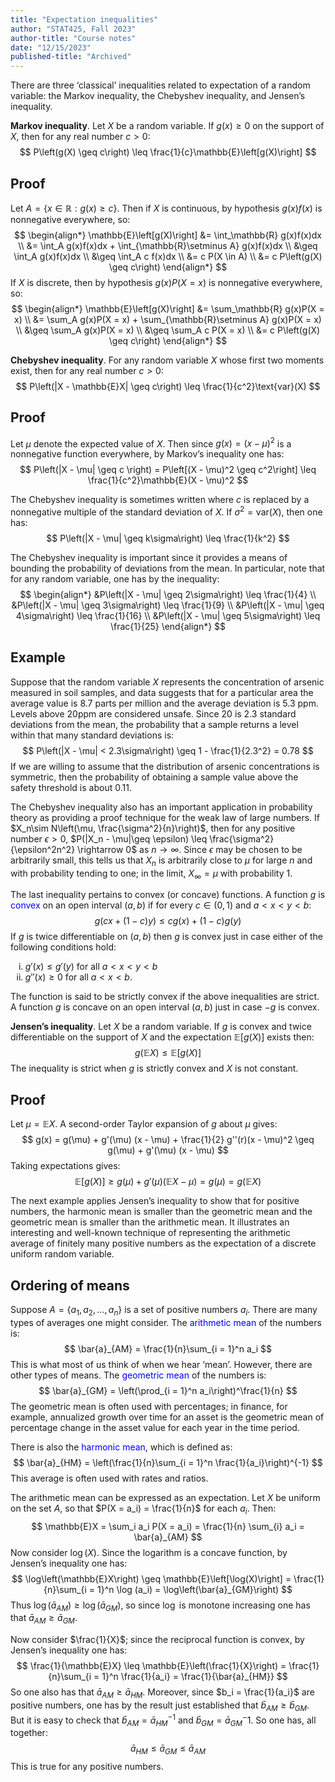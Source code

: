 ```yaml
---
title: "Expectation inequalities"
author: "STAT425, Fall 2023"
author-title: "Course notes"
date: "12/15/2023"
published-title: "Archived"
---
```


There are three 'classical' inequalities related to expectation of a random variable: the Markov inequality, the Chebyshev inequality, and Jensen's inequality.

**Markov inequality**. Let $X$ be a random variable. If $g(x) \geq 0$ on the support of $X$, then for any real number $c > 0$: $$
P\left(g(X) \geq c\right) \leq \frac{1}{c}\mathbb{E}\left[g(X)\right]
$$

::: callout-tip
## Proof

Let $A = \{x \in \mathbb{R}: g(x) \geq c\}$. Then if $X$ is continuous, by hypothesis $g(x)f(x)$ is nonnegative everywhere, so: $$
\begin{align*}
\mathbb{E}\left[g(X)\right]
&= \int_\mathbb{R} g(x)f(x)dx \\
&= \int_A g(x)f(x)dx + \int_{\mathbb{R}\setminus A} g(x)f(x)dx \\
&\geq \int_A g(x)f(x)dx \\
&\geq \int_A c f(x)dx \\
&= c P(X \in A) \\
&= c P\left(g(X) \geq c\right)
\end{align*}
$$ If $X$ is discrete, then by hypothesis $g(x)P(X = x)$ is nonnegative everywhere, so: $$
\begin{align*}
\mathbb{E}\left[g(X)\right]
&= \sum_\mathbb{R} g(x)P(X = x) \\
&= \sum_A g(x)P(X = x) + \sum_{\mathbb{R}\setminus A} g(x)P(X = x) \\
&\geq \sum_A g(x)P(X = x) \\
&\geq \sum_A c P(X = x) \\
&= c P\left(g(X) \geq c\right)
\end{align*}
$$
:::

**Chebyshev inequality**. For any random variable $X$ whose first two moments exist, then for any real number $c > 0$: $$
P\left(|X - \mathbb{E}X| \geq c\right) \leq \frac{1}{c^2}\text{var}(X)
$$

::: callout-tip
## Proof

Let $\mu$ denote the expected value of $X$. Then since $g(x) = (x - \mu)^2$ is a nonnegative function everywhere, by Markov's inequality one has: $$
P\left(|X - \mu| \geq c \right) = P\left[(X - \mu)^2 \geq c^2\right] \leq \frac{1}{c^2}\mathbb{E}(X - \mu)^2
$$
:::

The Chebyshev inequality is sometimes written where $c$ is replaced by a nonnegative multiple of the standard deviation of $X$. If $\sigma^2 = \text{var}(X)$, then one has: $$
P\left(|X - \mu| \geq k\sigma\right) \leq \frac{1}{k^2}
$$

The Chebyshev inequality is important since it provides a means of bounding the probability of deviations from the mean. In particular, note that for any random variable, one has by the inequality: $$
\begin{align*}
&P\left(|X - \mu| \geq 2\sigma\right) \leq \frac{1}{4} \\
&P\left(|X - \mu| \geq 3\sigma\right) \leq \frac{1}{9} \\
&P\left(|X - \mu| \geq 4\sigma\right) \leq \frac{1}{16} \\
&P\left(|X - \mu| \geq 5\sigma\right) \leq \frac{1}{25}
\end{align*}
$$

::: callout-note
## Example

Suppose that the random variable $X$ represents the concentration of arsenic measured in soil samples, and data suggests that for a particular area the average value is 8.7 parts per million and the average deviation is 5.3 ppm. Levels above 20ppm are considered unsafe. Since 20 is 2.3 standard deviations from the mean, the probability that a sample returns a level within that many standard deviations is: $$
P\left(|X - \mu| < 2.3\sigma\right) \geq 1 - \frac{1}{2.3^2} = 0.78
$$ If we are willing to assume that the distribution of arsenic concentrations is symmetric, then the probability of obtaining a sample value above the safety threshold is about 0.11.
:::

The Chebyshev inequality also has an important application in probability theory as providing a proof technique for the weak law of large numbers. If $X_n\sim N\left(\mu, \frac{\sigma^2}{n}\right)$, then for any positive number $\epsilon > 0$, $P(|X_n - \mu|\geq \epsilon) \leq \frac{\sigma^2}{\epsilon^2n^2} \rightarrow 0$ as $n \rightarrow \infty$. Since $\epsilon$ may be chosen to be arbitrarily small, this tells us that $X_n$ is arbitrarily close to $\mu$ for large $n$ and with probability tending to one; in the limit, $X_\infty = \mu$ with probability 1.

The last inequality pertains to convex (or concave) functions. A function $g$ is [convex]{style="color:blue"} on an open interval $(a, b)$ if for every $c \in (0, 1)$ and $a < x < y < b$: $$
g\left(cx + (1 - c)y\right) \leq cg(x) + (1 - c)g(y)
$$ If $g$ is twice differentiable on $(a, b)$ then $g$ is convex just in case either of the following conditions hold:

i.  $g'(x) \leq g'(y)$ for all $a < x < y < b$
ii. $g''(x) \geq 0$ for all $a < x < b$.

The function is said to be strictly convex if the above inequalities are strict. A function $g$ is concave on an open interval $(a, b)$ just in case $-g$ is convex.

**Jensen's inequality**. Let $X$ be a random variable. If $g$ is convex and twice differentiable on the support of $X$ and the expectation $\mathbb{E}\left[g(X)\right]$ exists then: $$
g\left(\mathbb{E}X\right) \leq \mathbb{E}\left[g(X)\right]
$$ The inequality is strict when $g$ is strictly convex and $X$ is not constant.

::: callout-tip
## Proof

Let $\mu = \mathbb{E}X$. A second-order Taylor expansion of $g$ about $\mu$ gives: $$
g(x) = g(\mu) + g'(\mu) (x - \mu) + \frac{1}{2} g''(r)(x - \mu)^2 \geq g(\mu) + g'(\mu) (x - \mu)
$$ Taking expectations gives: $$
\mathbb{E}\left[g(X)\right] \geq g(\mu) + g'(\mu) (\mathbb{E}X - \mu) = g(\mu) = g\left(\mathbb{E}X\right)
$$
:::

The next example applies Jensen's inequality to show that for positive numbers, the harmonic mean is smaller than the geometric mean and the geometric mean is smaller than the arithmetic mean. It illustrates an interesting and well-known technique of representing the arithmetic average of finitely many positive numbers as the expectation of a discrete uniform random variable.

::: callout-note
## Ordering of means

Suppose $A = \{a_1, a_2, \dots, a_n\}$ is a set of positive numbers $a_i$. There are many types of averages one might consider. The [arithmetic mean]{style="color:blue"} of the numbers is: $$
\bar{a}_{AM} = \frac{1}{n}\sum_{i = 1}^n a_i
$$ This is what most of us think of when we hear 'mean'. However, there are other types of means. The [geometric mean]{style="color:blue"} of the numbers is: $$
\bar{a}_{GM} = \left(\prod_{i = 1}^n a_i\right)^\frac{1}{n}
$$ The geometric mean is often used with percentages; in finance, for example, annualized growth over time for an asset is the geometric mean of percentage change in the asset value for each year in the time period.

There is also the [harmonic mean]{style="color:blue"}, which is defined as: $$
\bar{a}_{HM} = \left(\frac{1}{n}\sum_{i = 1}^n \frac{1}{a_i}\right)^{-1}
$$ This average is often used with rates and ratios.

The arithmetic mean can be expressed as an expectation. Let $X$ be uniform on the set $A$, so that $P(X = a_i) = \frac{1}{n}$ for each $a_i$. Then: $$
\mathbb{E}X = \sum_i a_i P(X = a_i) = \frac{1}{n} \sum_{i} a_i = \bar{a}_{AM}
$$ Now consider $\log(X)$. Since the logarithm is a concave function, by Jensen's inequality one has: $$
\log\left(\mathbb{E}X\right) \geq \mathbb{E}\left[\log(X)\right] = \frac{1}{n}\sum_{i = 1}^n \log (a_i) = \log\left(\bar{a}_{GM}\right)
$$ Thus $\log(\bar{a}_{AM}) \geq \log(\bar{a}_{GM})$, so since $\log$ is monotone increasing one has that $\bar{a}_{AM}\geq\bar{a}_{GM}$.

Now consider $\frac{1}{X}$; since the reciprocal function is convex, by Jensen's inequality one has: $$
\frac{1}{\mathbb{E}X} \leq \mathbb{E}\left(\frac{1}{X}\right) = \frac{1}{n}\sum_{i = 1}^n \frac{1}{a_i} = \frac{1}{\bar{a}_{HM}}
$$ So one also has that $\bar{a}_{AM}\geq\bar{a}_{HM}$. Moreover, since $b_i = \frac{1}{a_i}$ are positive numbers, one has by the result just established that $\bar{b}_{AM} \geq \bar{b}_{GM}$. But it is easy to check that $\bar{b}_{AM} = \bar{a}_{HM}^{-1}$ and $\bar{b}_{GM} = \bar{a}_{GM}^-1$. So one has, all together: $$
\bar{a}_{HM} \leq \bar{a}_{GM} \leq \bar{a}_{AM}
$$ This is true for any positive numbers.
:::
